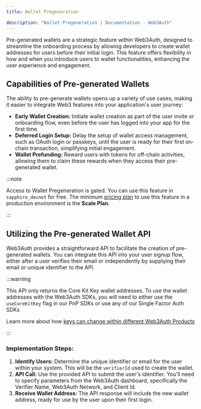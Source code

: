 ```yaml
---
title: Wallet Pregeneration

description: "Wallet Pregeneration | Documentation - Web3Auth"
---
```



Pre-generated wallets are a strategic feature within Web3Auth, designed to streamline the onboarding
process by allowing developers to create wallet addresses for users before their initial login. This
feature offers flexibility in how and when you introduce users to wallet functionalities, enhancing
the user experience and engagement.

## Capabilities of Pre-generated Wallets

The ability to pre-generate wallets opens up a variety of use cases, making it easier to integrate
Web3 features into your application's user journey:

- **Early Wallet Creation:** Initiate wallet creation as part of the user invite or onboarding flow,
  even before the user has logged into your app for the first time.
- **Deferred Login Setup:** Delay the setup of wallet access management, such as OAuth login or
  passkeys, until the user is ready for their first on-chain transaction, simplifying initial
  engagement.
- **Wallet Prefunding:** Reward users with tokens for off-chain activities, allowing them to claim
  these rewards when they access their pre-generated wallet.

:::note

Access to Wallet Pregeneration is gated. You can use this feature in `sapphire_devnet` for free. The
minimum [pricing plan](https://web3auth.io/pricing.html) to use this feature in a production
environment is the **Scale Plan**.

:::

## Utilizing the Pre-generated Wallet API

Web3Auth provides a straightforward API to facilitate the creation of pre-generated wallets. You can
integrate this API into your user signup flow, either after a user verifies their email or
independently by supplying their email or unique identifier to the API.

:::warning

This API only returns the Core Kit Key wallet addresses. To use the wallet addresses with the
Web3Auth SDKs, you will need to either use the `useCoreKitKey` flag in our PnP SDKs or use any of
our Single Factor Auth SDKs

Learn more about how
[keys can change within different Web3Auth Products](/docs/troubleshooting/different-private-key#product)

:::

### Implementation Steps:

1. **Identify Users:** Determine the unique identifier or email for the user within your system.
   This will be the `verifierId` used to create the wallet.
2. **API Call:** Use the provided API to submit the user's identifier. You'll need to specify
   parameters from the Web3Auth dashboard, specifically the Verifier Name, Web3Auth Network, and
   Client Id.
3. **Receive Wallet Address:** The API response will include the new wallet address, ready for use
   by the user upon their first login.

<PregenerateWallet />
